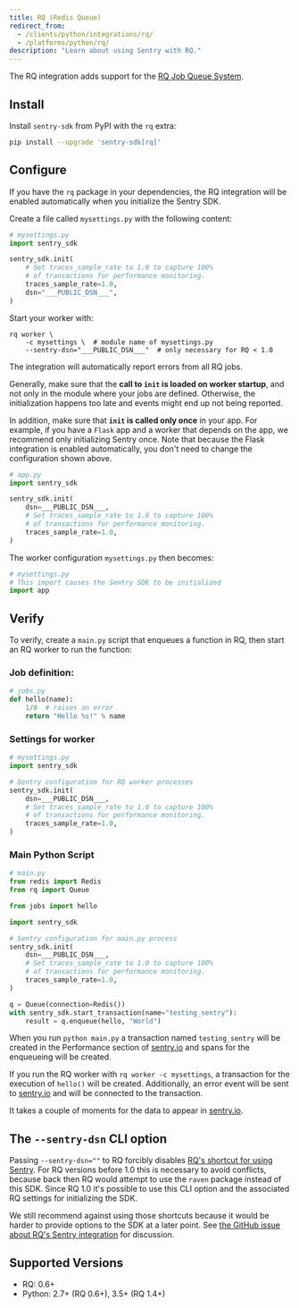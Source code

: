 ```yaml
---
title: RQ (Redis Queue)
redirect_from:
  - /clients/python/integrations/rq/
  - /platforms/python/rq/
description: "Learn about using Sentry with RQ."
---
```


The RQ integration adds support for the [RQ Job Queue System](https://python-rq.org/).

## Install

Install `sentry-sdk` from PyPI with the `rq` extra:

```bash
pip install --upgrade 'sentry-sdk[rq]'
```

## Configure

If you have the `rq` package in your dependencies, the RQ integration will be enabled automatically when you initialize the Sentry SDK.

Create a file called `mysettings.py` with the following content:

<SignInNote />

```python {filename:mysettings.py}
# mysettings.py
import sentry_sdk

sentry_sdk.init(
    # Set traces_sample_rate to 1.0 to capture 100%
    # of transactions for performance monitoring.
    traces_sample_rate=1.0,
    dsn="___PUBLIC_DSN___",
)
```

Start your worker with:

```shell
rq worker \
    -c mysettings \  # module name of mysettings.py
    --sentry-dsn="___PUBLIC_DSN___"  # only necessary for RQ < 1.0
```

The integration will automatically report errors from all RQ jobs.

Generally, make sure that the **call to `init` is loaded on worker startup**, and not only in the module where your jobs are defined. Otherwise, the initialization happens too late and events might end up not being reported.

In addition, make sure that **`init` is called only once** in your app. For example, if you have a `Flask` app and a worker that depends on the app, we recommend only initializing Sentry once. Note that because the Flask integration is enabled automatically, you don't need to change the configuration shown above.

<SignInNote />

```python {filename:app.py}
# app.py
import sentry_sdk

sentry_sdk.init(
    dsn=___PUBLIC_DSN___,
    # Set traces_sample_rate to 1.0 to capture 100%
    # of transactions for performance monitoring.
    traces_sample_rate=1.0,
)
```

The worker configuration `mysettings.py` then becomes:

```python {filename:mysettings.py}
# mysettings.py
# This import causes the Sentry SDK to be initialized
import app
```

## Verify

To verify, create a `main.py` script that enqueues a function in RQ, then start an RQ worker to run the function:

### Job definition:

```python {filename:jobs.py}
# jobs.py
def hello(name):
    1/0  # raises an error
    return "Hello %s!" % name
```

### Settings for worker

```python {filename:mysettings.py}
# mysettings.py
import sentry_sdk

# Sentry configuration for RQ worker processes
sentry_sdk.init(
    dsn=___PUBLIC_DSN___,
    # Set traces_sample_rate to 1.0 to capture 100%
    # of transactions for performance monitoring.
    traces_sample_rate=1.0,
)
```

### Main Python Script

```python {filename:main.py}
# main.py
from redis import Redis
from rq import Queue

from jobs import hello

import sentry_sdk

# Sentry configuration for main.py process
sentry_sdk.init(
    dsn=___PUBLIC_DSN___,
    # Set traces_sample_rate to 1.0 to capture 100%
    # of transactions for performance monitoring.
    traces_sample_rate=1.0,
)

q = Queue(connection=Redis())
with sentry_sdk.start_transaction(name="testing_sentry"):
    result = q.enqueue(hello, "World")
```

When you run `python main.py` a transaction named `testing_sentry` will be created in the Performance section of [sentry.io](https://sentry.io) and spans for the enqueueing will be created.

If you run the RQ worker with `rq worker -c mysettings`, a transaction for the execution of `hello()` will be created. Additionally, an error event will be sent to [sentry.io](https://sentry.io) and will be connected to the transaction.

It takes a couple of moments for the data to appear in [sentry.io](https://sentry.io).

## The `--sentry-dsn` CLI option

Passing `--sentry-dsn=""` to RQ forcibly disables [RQ's shortcut for using Sentry](https://python-rq.org/patterns/sentry/). For RQ versions before 1.0 this is necessary to avoid conflicts, because back then RQ would attempt to use the `raven` package instead of this SDK. Since RQ 1.0 it's possible to use this CLI option and the associated RQ settings for initializing the SDK.

We still recommend against using those shortcuts because it would be harder to provide options to the SDK at a later point. See [the GitHub issue about RQ's Sentry integration](https://github.com/rq/rq/issues/1003) for discussion.

## Supported Versions

- RQ: 0.6+
- Python: 2.7+ (RQ 0.6+), 3.5+ (RQ 1.4+)

